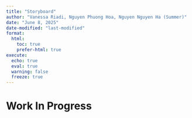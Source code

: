 ```yaml
---
title: "Storyboard"
author: "Vanessa Riadi, Nguyen Phuong Hoa, Nguyen Nguyen Ha (Summer)"
date: "June 8, 2025"
date-modified: "last-modified"
format:
  html:
    toc: true
    prefer-html: true
execute: 
  echo: true
  eval: true
  warning: false
  freeze: true
---
```


# Work In Progress